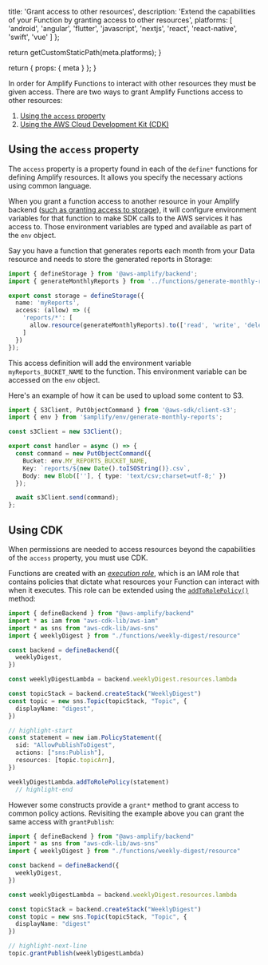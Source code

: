 
  title: 'Grant access to other resources',
  description:
    'Extend the capabilities of your Function by granting access to other resources',
  platforms: [
    'android',
    'angular',
    'flutter',
    'javascript',
    'nextjs',
    'react',
    'react-native',
    'swift',
    'vue'
  ]
};

  return getCustomStaticPath(meta.platforms);
}

  return {
    props: {
      meta
    }
  };
}

In order for Amplify Functions to interact with other resources they must be given access. There are two ways to grant Amplify Functions access to other resources:

1. [Using the `access` property](#using-the-access-property)
2. [Using the AWS Cloud Development Kit (CDK)](#using-cdk)

## Using the `access` property

The `access` property is a property found in each of the `define*` functions for defining Amplify resources. It allows you specify the necessary actions using common language.

<Callout>

When you grant a function access to another resource in your Amplify backend ([such as granting access to storage](/[platform]/build-a-backend/storage/#resource-access)), it will configure environment variables for that function to make SDK calls to the AWS services it has access to. Those environment variables are typed and available as part of the `env` object.

</Callout>

Say you have a function that generates reports each month from your Data resource and needs to store the generated reports in Storage:

```ts title="amplify/storage/resource.ts"
import { defineStorage } from '@aws-amplify/backend';
import { generateMonthlyReports } from '../functions/generate-monthly-reports/resource';

export const storage = defineStorage({
  name: 'myReports',
  access: (allow) => ({
    'reports/*': [
      allow.resource(generateMonthlyReports).to(['read', 'write', 'delete'])
    ]
  })
});
```

This access definition will add the environment variable `myReports_BUCKET_NAME` to the function. This environment variable can be accessed on the `env` object.

Here's an example of how it can be used to upload some content to S3.

```ts title="amplify/functions/generate-monthly-reports/handler.ts"
import { S3Client, PutObjectCommand } from '@aws-sdk/client-s3';
import { env } from '$amplify/env/generate-monthly-reports';

const s3Client = new S3Client();

export const handler = async () => {
  const command = new PutObjectCommand({
    Bucket: env.MY_REPORTS_BUCKET_NAME,
    Key: `reports/${new Date().toISOString()}.csv`,
    Body: new Blob([''], { type: 'text/csv;charset=utf-8;' })
  });

  await s3Client.send(command);
};
```

## Using CDK

When permissions are needed to access resources beyond the capabilities of the `access` property, you must use CDK.

Functions are created with an [_execution role_](https://docs.aws.amazon.com/lambda/latest/dg/lambda-intro-execution-role.html), which is an IAM role that contains policies that dictate what resources your Function can interact with when it executes. This role can be extended using the [`addToRolePolicy()`](https://docs.aws.amazon.com/cdk/api/v2/docs/aws-cdk-lib.aws_lambda.IFunction.html#addwbrtowbrrolewbrpolicystatement) method:

```ts title="amplify/backend.ts"
import { defineBackend } from "@aws-amplify/backend"
import * as iam from "aws-cdk-lib/aws-iam"
import * as sns from "aws-cdk-lib/aws-sns"
import { weeklyDigest } from "./functions/weekly-digest/resource"

const backend = defineBackend({
  weeklyDigest,
})

const weeklyDigestLambda = backend.weeklyDigest.resources.lambda

const topicStack = backend.createStack("WeeklyDigest")
const topic = new sns.Topic(topicStack, "Topic", {
  displayName: "digest",
})

// highlight-start
const statement = new iam.PolicyStatement({
  sid: "AllowPublishToDigest",
  actions: ["sns:Publish"],
  resources: [topic.topicArn],
})

weeklyDigestLambda.addToRolePolicy(statement)
  // highlight-end
```

However some constructs provide a `grant*` method to grant access to common policy actions. Revisiting the example above you can grant the same access with `grantPublish`:

```ts title="amplify/backend.ts"
import { defineBackend } from "@aws-amplify/backend"
import * as sns from "aws-cdk-lib/aws-sns"
import { weeklyDigest } from "./functions/weekly-digest/resource"

const backend = defineBackend({
  weeklyDigest,
})

const weeklyDigestLambda = backend.weeklyDigest.resources.lambda

const topicStack = backend.createStack("WeeklyDigest")
const topic = new sns.Topic(topicStack, "Topic", {
  displayName: "digest"
})

// highlight-next-line
topic.grantPublish(weeklyDigestLambda)
```
